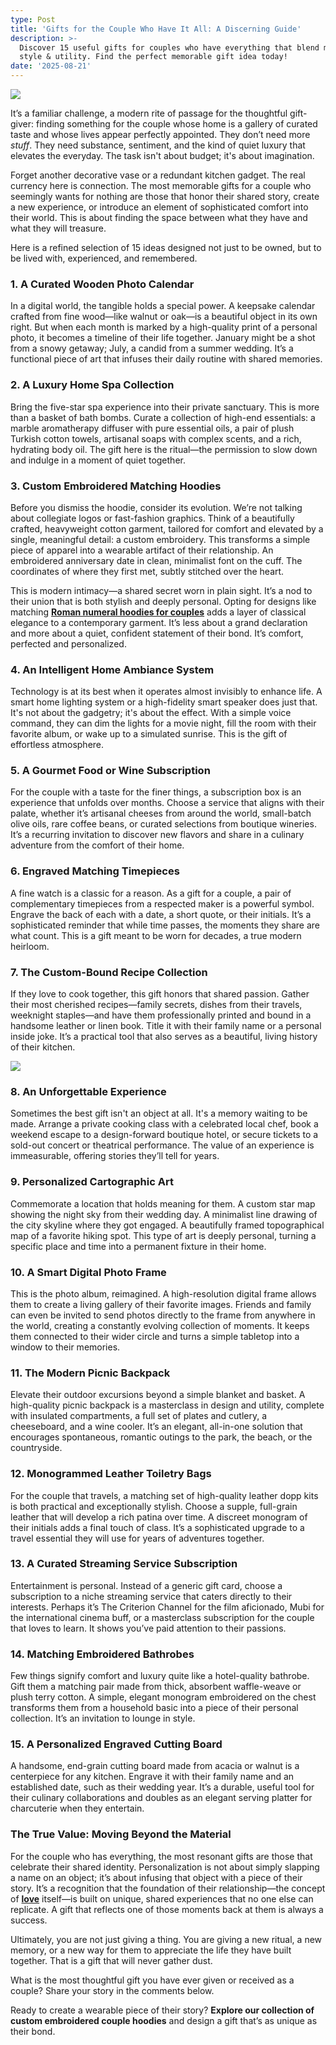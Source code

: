 ```yaml
---
type: Post
title: 'Gifts for the Couple Who Have It All: A Discerning Guide'
description: >-
  Discover 15 useful gifts for couples who have everything that blend meaning,
  style & utility. Find the perfect memorable gift idea today!
date: '2025-08-21'
---
```

![](/images/15%20Useful%20Gifts%20for%20Couples%20Who%20Have%20Everything.png)

It’s a familiar challenge, a modern rite of passage for the thoughtful gift-giver: finding something for the couple whose home is a gallery of curated taste and whose lives appear perfectly appointed. They don’t need more *stuff*. They need substance, sentiment, and the kind of quiet luxury that elevates the everyday. The task isn't about budget; it's about imagination.

Forget another decorative vase or a redundant kitchen gadget. The real currency here is connection. The most memorable gifts for a couple who seemingly wants for nothing are those that honor their shared story, create a new experience, or introduce an element of sophisticated comfort into their world. This is about finding the space between what they have and what they will treasure.

Here is a refined selection of 15 ideas designed not just to be owned, but to be lived with, experienced, and remembered.

### **1. A Curated Wooden Photo Calendar**

In a digital world, the tangible holds a special power. A keepsake calendar crafted from fine wood—like walnut or oak—is a beautiful object in its own right. But when each month is marked by a high-quality print of a personal photo, it becomes a timeline of their life together. January might be a shot from a snowy getaway; July, a candid from a summer wedding. It’s a functional piece of art that infuses their daily routine with shared memories.

### **2. A Luxury Home Spa Collection**

Bring the five-star spa experience into their private sanctuary. This is more than a basket of bath bombs. Curate a collection of high-end essentials: a marble aromatherapy diffuser with pure essential oils, a pair of plush Turkish cotton towels, artisanal soaps with complex scents, and a rich, hydrating body oil. The gift here is the ritual—the permission to slow down and indulge in a moment of quiet together.

### **3. Custom Embroidered Matching Hoodies**

Before you dismiss the hoodie, consider its evolution. We’re not talking about collegiate logos or fast-fashion graphics. Think of a beautifully crafted, heavyweight cotton garment, tailored for comfort and elevated by a single, meaningful detail: a custom embroidery. This transforms a simple piece of apparel into a wearable artifact of their relationship. An embroidered anniversary date in clean, minimalist font on the cuff. The coordinates of where they first met, subtly stitched over the heart.

This is modern intimacy—a shared secret worn in plain sight. It’s a nod to their union that is both stylish and deeply personal. Opting for designs like matching [**Roman numeral hoodies for couples**](https://couplehoodies.com/collections/roman-numeral-hoodies-for-couples) adds a layer of classical elegance to a contemporary garment. It’s less about a grand declaration and more about a quiet, confident statement of their bond. It’s comfort, perfected and personalized.

### **4. An Intelligent Home Ambiance System**

Technology is at its best when it operates almost invisibly to enhance life. A smart home lighting system or a high-fidelity smart speaker does just that. It's not about the gadgetry; it's about the effect. With a simple voice command, they can dim the lights for a movie night, fill the room with their favorite album, or wake up to a simulated sunrise. This is the gift of effortless atmosphere.

### **5. A Gourmet Food or Wine Subscription**

For the couple with a taste for the finer things, a subscription box is an experience that unfolds over months. Choose a service that aligns with their palate, whether it’s artisanal cheeses from around the world, small-batch olive oils, rare coffee beans, or curated selections from boutique wineries. It’s a recurring invitation to discover new flavors and share in a culinary adventure from the comfort of their home.

### **6. Engraved Matching Timepieces**

A fine watch is a classic for a reason. As a gift for a couple, a pair of complementary timepieces from a respected maker is a powerful symbol. Engrave the back of each with a date, a short quote, or their initials. It’s a sophisticated reminder that while time passes, the moments they share are what count. This is a gift meant to be worn for decades, a true modern heirloom.

### **7. The Custom-Bound Recipe Collection**

If they love to cook together, this gift honors that shared passion. Gather their most cherished recipes—family secrets, dishes from their travels, weeknight staples—and have them professionally printed and bound in a handsome leather or linen book. Title it with their family name or a personal inside joke. It’s a practical tool that also serves as a beautiful, living history of their kitchen.

![](/images/15%20Useful%20Gifts%20for%20Couples%20Who%20Have%20Everything.jpg)

### **8. An Unforgettable Experience**

Sometimes the best gift isn't an object at all. It's a memory waiting to be made. Arrange a private cooking class with a celebrated local chef, book a weekend escape to a design-forward boutique hotel, or secure tickets to a sold-out concert or theatrical performance. The value of an experience is immeasurable, offering stories they’ll tell for years.

### **9. Personalized Cartographic Art**

Commemorate a location that holds meaning for them. A custom star map showing the night sky from their wedding day. A minimalist line drawing of the city skyline where they got engaged. A beautifully framed topographical map of a favorite hiking spot. This type of art is deeply personal, turning a specific place and time into a permanent fixture in their home.

### **10. A Smart Digital Photo Frame**

This is the photo album, reimagined. A high-resolution digital frame allows them to create a living gallery of their favorite images. Friends and family can even be invited to send photos directly to the frame from anywhere in the world, creating a constantly evolving collection of moments. It keeps them connected to their wider circle and turns a simple tabletop into a window to their memories.

### **11. The Modern Picnic Backpack**

Elevate their outdoor excursions beyond a simple blanket and basket. A high-quality picnic backpack is a masterclass in design and utility, complete with insulated compartments, a full set of plates and cutlery, a cheeseboard, and a wine cooler. It’s an elegant, all-in-one solution that encourages spontaneous, romantic outings to the park, the beach, or the countryside.

### **12. Monogrammed Leather Toiletry Bags**

For the couple that travels, a matching set of high-quality leather dopp kits is both practical and exceptionally stylish. Choose a supple, full-grain leather that will develop a rich patina over time. A discreet monogram of their initials adds a final touch of class. It’s a sophisticated upgrade to a travel essential they will use for years of adventures together.

### **13. A Curated Streaming Service Subscription**

Entertainment is personal. Instead of a generic gift card, choose a subscription to a niche streaming service that caters directly to their interests. Perhaps it’s The Criterion Channel for the film aficionado, Mubi for the international cinema buff, or a masterclass subscription for the couple that loves to learn. It shows you’ve paid attention to their passions.

### **14. Matching Embroidered Bathrobes**

Few things signify comfort and luxury quite like a hotel-quality bathrobe. Gift them a matching pair made from thick, absorbent waffle-weave or plush terry cotton. A simple, elegant monogram embroidered on the chest transforms them from a household basic into a piece of their personal collection. It’s an invitation to lounge in style.

### **15. A Personalized Engraved Cutting Board**

A handsome, end-grain cutting board made from acacia or walnut is a centerpiece for any kitchen. Engrave it with their family name and an established date, such as their wedding year. It’s a durable, useful tool for their culinary collaborations and doubles as an elegant serving platter for charcuterie when they entertain.

### **The True Value: Moving Beyond the Material**

For the couple who has everything, the most resonant gifts are those that celebrate their shared identity. Personalization is not about simply slapping a name on an object; it’s about infusing that object with a piece of their story. It’s a recognition that the foundation of their relationship—the concept of [**love**](https://en.wikipedia.org/wiki/Love) itself—is built on unique, shared experiences that no one else can replicate. A gift that reflects one of those moments back at them is always a success.

Ultimately, you are not just giving a thing. You are giving a new ritual, a new memory, or a new way for them to appreciate the life they have built together. That is a gift that will never gather dust.

What is the most thoughtful gift you have ever given or received as a couple? Share your story in the comments below.

Ready to create a wearable piece of their story? **Explore our collection of custom embroidered couple hoodies** and design a gift that’s as unique as their bond.

